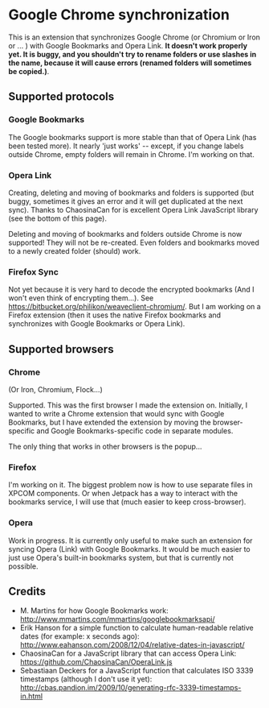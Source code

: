 = Google Chrome synchronization =

This is an extension that synchronizes Google Chrome (or Chromium or Iron or ... ) with Google Bookmarks and Opera Link. '''It doesn't work properly yet. It is buggy, and you shouldn't try to rename folders or use slashes in the name, because it will cause errors (renamed folders will sometimes be copied.)'''.

== Supported protocols ==

=== Google Bookmarks ===

The Google bookmarks support is more stable than that of Opera Link (has been tested more). It nearly 'just works' -- except, if you change labels outside Chrome, empty folders will remain in Chrome. I'm working on that.

=== Opera Link ===

Creating, deleting and moving of bookmarks and folders is supported (but buggy, sometimes it gives an error and it will get duplicated at the next sync). Thanks to ChaosinaCan for is excellent Opera Link JavaScript library (see the bottom of this page).

Deleting and moving of bookmarks and folders outside Chrome is now supported! They will not be re-created. Even folders and bookmarks moved to a newly created folder (should) work.

=== Firefox Sync ===

Not yet because it is very hard to decode the encrypted bookmarks (And I won't even think of encrypting them...). See https://bitbucket.org/philikon/weaveclient-chromium/. But I am working on a Firefox extension (then it uses the native Firefox bookmarks and synchronizes with Google Bookmarks or Opera Link).

== Supported browsers ==

=== Chrome ===
(Or Iron, Chromium, Flock...)

Supported. This was the first browser I made the extension on. Initially, I wanted to write a Chrome extension that would sync with Google Bookmarks, but I have extended the extension by moving the browser-specific and Google Bookmarks-specific code in separate modules.

The only thing that works in other browsers is the popup...

=== Firefox ===

I'm working on it. The biggest problem now is how to use separate files in XPCOM components. Or when Jetpack has a way to interact with the bookmarks service, I will use that (much easier to keep cross-browser).

=== Opera ===

Work in progress. It is currently only useful to make such an extension for syncing Opera (Link) with Google Bookmarks. It would be much easier to just use Opera's built-in bookmarks system, but that is currently not possible.


== Credits ==

* M. Martins for how Google Bookmarks work: http://www.mmartins.com/mmartins/googlebookmarksapi/
* Erik Hanson for a simple function to calculate human-readable relative dates (for example: x seconds ago): http://www.eahanson.com/2008/12/04/relative-dates-in-javascript/
* ChaosinaCan for a JavaScript library that can access Opera Link: https://github.com/ChaosinaCan/OperaLink.js
* Sebastiaan Deckers for a JavaScript function that calculates ISO 3339 timestamps (although I don't use it yet): http://cbas.pandion.im/2009/10/generating-rfc-3339-timestamps-in.html
